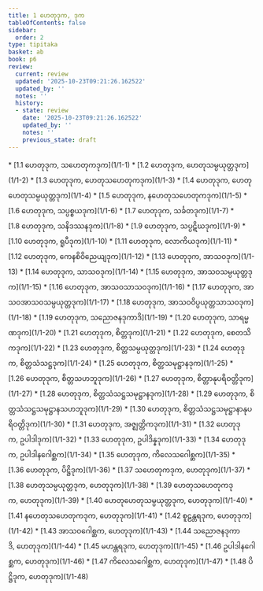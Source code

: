 ```yaml
---
title: 1 ဟေတုဒုက, ဒုက
tableOfContents: false
sidebar:
  order: 2
type: tipitaka
basket: ab
book: p6
review:
  current: review
  updated: '2025-10-23T09:21:26.162522'
  updated_by: ''
  notes: ''
  history:
  - state: review
    date: '2025-10-23T09:21:26.162522'
    updated_by: ''
    notes: ''
    previous_state: draft
---
```



<ReviewStatus review={frontmatter.review} showDetails={true} />

<HypothesisAnnotation frontmatter={frontmatter} />

<DynamicBreadcrumb />



<TableOfContents book="p6" section="1">
* [1.1 ဟေတုဒုက, သဟေတုကဒုက](1/1-1)
* [1.2 ဟေတုဒုက, ဟေတုသမ္ပယုတ္တဒုက](1/1-2)
* [1.3 ဟေတုဒုက, ဟေတုသဟေတုကဒုက](1/1-3)
* [1.4 ဟေတုဒုက, ဟေတုဟေတုသမ္ပယုတ္တဒုက](1/1-4)
* [1.5 ဟေတုဒုက, နဟေတုသဟေတုကဒုက](1/1-5)
* [1.6 ဟေတုဒုက, သပ္ပစ္စယဒုက](1/1-6)
* [1.7 ဟေတုဒုက, သင်္ခတဒုက](1/1-7)
* [1.8 ဟေတုဒုက, သနိဒဿနဒုက](1/1-8)
* [1.9 ဟေတုဒုက, သပ္ပဋိဃဒုက](1/1-9)
* [1.10 ဟေတုဒုက, ရူပီဒုက](1/1-10)
* [1.11 ဟေတုဒုက, လောကိယဒုက](1/1-11)
* [1.12 ဟေတုဒုက, ကေနစိဝိညေယျဒုက](1/1-12)
* [1.13 ဟေတုဒုက, အာသဝဒုက](1/1-13)
* [1.14 ဟေတုဒုက, သာသဝဒုက](1/1-14)
* [1.15 ဟေတုဒုက, အာသဝသမ္ပယုတ္တဒုက](1/1-15)
* [1.16 ဟေတုဒုက, အာသဝသာသဝဒုက](1/1-16)
* [1.17 ဟေတုဒုက, အာသဝအာသဝသမ္ပယုတ္တဒုက](1/1-17)
* [1.18 ဟေတုဒုက, အာသဝဝိပ္ပယုတ္တသာသဝဒုက](1/1-18)
* [1.19 ဟေတုဒုက, သညောဇနဒုကာဒိ](1/1-19)
* [1.20 ဟေတုဒုက, သာရမ္မဏဒုက](1/1-20)
* [1.21 ဟေတုဒုက, စိတ္တဒုက](1/1-21)
* [1.22 ဟေတုဒုက, စေတသိကဒုက](1/1-22)
* [1.23 ဟေတုဒုက, စိတ္တသမ္ပယုတ္တဒုက](1/1-23)
* [1.24 ဟေတုဒုက, စိတ္တသံသဋ္ဌဒုက](1/1-24)
* [1.25 ဟေတုဒုက, စိတ္တသမုဋ္ဌာနဒုက](1/1-25)
* [1.26 ဟေတုဒုက, စိတ္တသဟဘူဒုက](1/1-26)
* [1.27 ဟေတုဒုက, စိတ္တာနုပရိဝတ္တိဒုက](1/1-27)
* [1.28 ဟေတုဒုက, စိတ္တသံသဋ္ဌသမုဋ္ဌာနဒုက](1/1-28)
* [1.29 ဟေတုဒုက, စိတ္တသံသဋ္ဌသမုဋ္ဌာနသဟဘူဒုက](1/1-29)
* [1.30 ဟေတုဒုက, စိတ္တသံသဋ္ဌသမုဋ္ဌာနာနုပရိဝတ္တိဒုက](1/1-30)
* [1.31 ဟေတုဒုက, အဇ္ဈတ္တိကဒုက](1/1-31)
* [1.32 ဟေတုဒုက, ဥပါဒါဒုက](1/1-32)
* [1.33 ဟေတုဒုက, ဥပါဒိန္နဒုက](1/1-33)
* [1.34 ဟေတုဒုက, ဥပါဒါနဂေါစ္ဆက](1/1-34)
* [1.35 ဟေတုဒုက, ကိလေသဂေါစ္ဆက](1/1-35)
* [1.36 ဟေတုဒုက, ပိဋ္ဌိဒုက](1/1-36)
* [1.37 သဟေတုကဒုက, ဟေတုဒုက](1/1-37)
* [1.38 ဟေတုသမ္ပယုတ္တဒုက, ဟေတုဒုက](1/1-38)
* [1.39 ဟေတုသဟေတုကဒုက, ဟေတုဒုက](1/1-39)
* [1.40 ဟေတုဟေတုသမ္ပယုတ္တဒုက, ဟေတုဒုက](1/1-40)
* [1.41 နဟေတုသဟေတုကဒုက, ဟေတုဒုက](1/1-41)
* [1.42 စူဠန္တရဒုက, ဟေတုဒုက](1/1-42)
* [1.43 အာသဝဂေါစ္ဆက, ဟေတုဒုက](1/1-43)
* [1.44 သညောဇနဒုကာဒိ, ဟေတုဒုက](1/1-44)
* [1.45 မဟန္တရဒုက, ဟေတုဒုက](1/1-45)
* [1.46 ဥပါဒါနဂေါစ္ဆက, ဟေတုဒုက](1/1-46)
* [1.47 ကိလေသဂေါစ္ဆက, ဟေတုဒုက](1/1-47)
* [1.48 ပိဋ္ဌိဒုက, ဟေတုဒုက](1/1-48)
</TableOfContents>